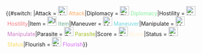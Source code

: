 <includeonly>{{#switch: {{{1}}}
|Attack = [[File:Attack card icon.png|24px|link=]]&nbsp;<span style="color:#ffa963">Attack</span>|Diplomacy = [[File:Diplomacy card icon.png|24px|link=]]&nbsp;<span style="color:#84ee9c">Diplomacy</span>|Hostility = [[File:Hostility card icon.png|24px|link=]]&nbsp;<span style="color:#f27a81">Hostility</span>|Item = [[File:Item card icon.png|24px|link=]]&nbsp;<span style="color:#6ead8c">Item</span>|Maneuver = [[File:Maneuver card icon.png|24px|link=]]&nbsp;<span style="color:#6ed6d9">Maneuver</span>|Manipulate = [[File:Manipulate card icon.png|24px|link=]]&nbsp;<span style="color:#ce7dc6">Manipulate</span>|Parasite = [[File:Parasite card icon.png|24px|link=]]&nbsp;<span style="color:#a5be29">Parasite</span>|Score = [[File:Score card icon.png|24px|link=]]&nbsp;<span style="color:#ffefce">Score</span>|Status = [[File:Status card icon.png|24px|link=]]&nbsp;<span style="color:#f7db5a">Status</span>|Flourish = [[File:Flourish card icon.png|24px|link=]]&nbsp;<span style="color:#d669f7">Flourish</span>}}</includeonly>
<noinclude>{{doc}}[[Category:Icon templates|{{PAGENAME}}]]</noinclude>